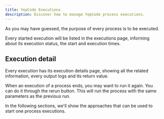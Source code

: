 ```yaml
---
title: YepCode Executions
description: Discover how to manage YepCode process executions.
---
```



As you may have guessed, the purpose of every process is to be executed.

Every started execution will be listed in the executions page, informing about its execution status, the start and execution times.

<Screenshot src="executions-list.png" />

## Execution detail

Every execution has its execution details page, showing all the related information, every output logs and its return value.

<Screenshot src="executions-detail.png" />

When an execution of a process ends, you may want to run it again. You can do it through the rerun button. This will run the process with the same parameters as the previous run.

<Screenshot src="executions-detail-rerun.png" />

In the following sections, we'll show the approaches that can be used to start one process executions.
